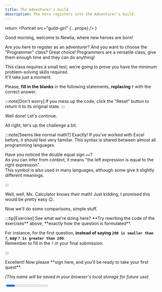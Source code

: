 ```yaml
---
title: The Adventurer's Guild
description: The hero registers into the Adventurer's Guild.
---
```



  return <Portrait 
    src="guild-girl"
    {...props} 
  />
}

<WIP testing />

<Comic src="guild-opt" alt="guild" eager />

<Guild eager>
Good morning, welcome to Newlia, where new heroes are born!

Are you here to register as an adventurer? And you want to choose the "Programmer" class?
Great choice! Programmers are a versatile class, give them enough time and they can do anything!

This class requires a small test, we're going to prove you have the minimum problem-solving skills required.  
It'll take just a moment.

Please, **fill in the blanks** in the following statements, **replacing `?`** with the correct answer.
</Guild>

:::note[Don't worry]
If you mess up the code, click the "Reset" button to return it to its original state.
:::

<CodeQuestion
  question="What's five plus five?"
  id="2-1"
  showLineNumbers={false}
/>

<Checkpoint id="2-1">
  <Guild>
  Well done! Let's continue.
  </Guild>
  
  <CodeQuestion
    question="What's negative one minus one?"
    id="2-2"
    showLineNumbers={false}
  />
</Checkpoint>

<Checkpoint id="2-2">
  <Guild>
  All right, let's up the challenge a bit.
  </Guild>
  
  <CodeQuestion
    question="What's the number that multiplied by two equals sixteen divided by four?"
    id="2-3"
    showLineNumbers={false}
  />
</Checkpoint>

<Checkpoint id="2-3">
  :::note[Seems like normal math?]
  Exactly! If you've worked with Excel before, it should feel very familiar.  
  This syntax is shared between almost all programming languages.

  Have you noticed the double equal sign `==`?  
  As you can infer from context, it means "the left expression is equal to the right expression".  
  This symbol is also used in many languages, although some give it slightly different meanings.

  
  :::

  <Guild>
  Well, well, Mx. Calculator knows their math!  
  Just kidding, I promised this would be pretty easy 😉.
  
  Now we'll do some comparisons, simple stuff.
  </Guild>
  
  <CodeQuestion
    id="2-4"
    question="Write any number greater than 200."
    showLineNumbers={false}
  /> 
</Checkpoint>

<Checkpoint id="2-4">
  <CodeQuestion
    id="2-5"
    question="Okay... Now a number smaller than 200."
    showLineNumbers={false}
  />
</Checkpoint>

<Checkpoint id="2-5">
  <CodeQuestion
    id="2-6"
    question="Now one that's smaller or equal than 0."
    showLineNumbers={false}
  />
</Checkpoint>

<Checkpoint id="2-6">
  <CodeQuestion
    id="2-7"
    question="And finally one that's greater or equal than 0."
    showLineNumbers={false}
  />
</Checkpoint>

<Checkpoint id="2-7">
  :::tip[Exercise]
  See what we're doing here?  
  **Try rewriting the code of the exercises** above, **exactly how the question is formulated**.
  
  For instance, for the first question, **instead of saying `200 is smaller than ?`, say `? is greater than 200`**.  
  Remember to fill in the `?` in your final submission.
  
  <CodeQuestion
    id="2-4"
    question="Write any number greater than 200."
    code=""
    showLineNumbers={false}
  /> 

  <CodeQuestion
    id="2-5"
    question="Okay... Now a number smaller than 200."
    code=""
    showLineNumbers={false}
  />
  
  <CodeQuestion
    id="2-6"
    question="Now one that's smaller or equal than 0."
    code=""
    showLineNumbers={false}
  />
  
  <CodeQuestion
    id="2-7"
    question="And finally one that's greater or equal than 0."
    code=""
    showLineNumbers={false}
  />
  :::
  
  <Guild>
  Excellent!  
  Now please **sign here, and you'll be ready to take your first quest**.
  
  *(This name will be saved in your browser's local storage for future use)*
  </Guild>

</Checkpoint>

<Checkpoint id="2-7">
  <CodeQuestion
    id="2-8"
    question=""
    showLineNumbers={false}
  />
</Checkpoint>

<Progress id="2" total={8} />